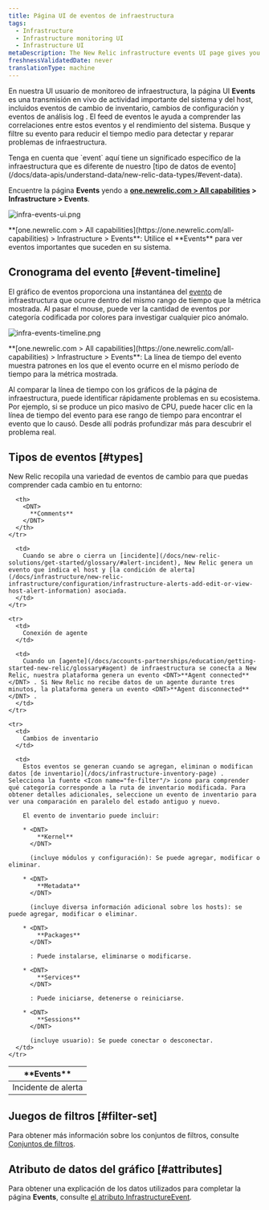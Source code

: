 ```yaml
---
title: Página UI de eventos de infraestructura
tags:
  - Infrastructure
  - Infrastructure monitoring UI
  - Infrastructure UI
metaDescription: The New Relic infrastructure events UI page gives you a unified timeline of important changes and events in your architecture.
freshnessValidatedDate: never
translationType: machine
---
```


En nuestra UI usuario de monitoreo de infraestructura, la página UI <DNT>**Events**</DNT> es una transmisión en vivo de actividad importante del sistema y del host, incluidos eventos de cambio de inventario, cambios de configuración y eventos de análisis log . El feed de eventos le ayuda a comprender las correlaciones entre estos eventos y el rendimiento del sistema. Busque y filtre su evento para reducir el tiempo medio para detectar y reparar problemas de infraestructura.

<Callout variant="tip">
  Tenga en cuenta que `event` aquí tiene un significado específico de la infraestructura que es diferente de nuestro [tipo de datos de evento](/docs/data-apis/understand-data/new-relic-data-types/#event-data).
</Callout>

Encuentre la página <DNT>**Events**</DNT> yendo a <DNT>**[one.newrelic.com > All capabilities](https://one.newrelic.com/all-capabilities) > Infrastructure > Events**</DNT>.

<img
  title="infra-events-ui.png"
  alt="infra-events-ui.png"
  src="/images/infrastructure_screenshot-crop_events.webp"
/>

<figcaption>
  <DNT>**[one.newrelic.com > All capabilities](https://one.newrelic.com/all-capabilities) > Infrastructure > Events**</DNT>: Utilice el <DNT>**Events**</DNT> para ver eventos importantes que suceden en su sistema.
</figcaption>

## Cronograma del evento [#event-timeline]

El gráfico de eventos proporciona una instantánea del [evento](/docs/infrastructure/new-relic-infrastructure/infrastructure-ui-pages/infrastructure-events-page) de infraestructura que ocurre dentro del mismo rango de tiempo que la métrica mostrada. Al pasar el mouse, puede ver la cantidad de eventos por categoría codificada por colores para investigar cualquier pico anómalo.

<img
  title="infra-events-timeline.png"
  alt="infra-events-timeline.png"
  src="/images/infrastructure_screenshot-crop_events-timeline.webp"
/>

<figcaption>
  <DNT>**[one.newrelic.com > All capabilities](https://one.newrelic.com/all-capabilities) > Infrastructure > Events**</DNT>: La línea de tiempo del evento muestra patrones en los que el evento ocurre en el mismo período de tiempo para la métrica mostrada.
</figcaption>

Al comparar la línea de tiempo con los gráficos de la página de infraestructura, puede identificar rápidamente problemas en su ecosistema. Por ejemplo, si se produce un pico masivo de CPU, puede hacer clic en la línea de tiempo del evento para ese rango de tiempo para encontrar el evento que lo causó. Desde allí podrás profundizar más para descubrir el problema real.

## Tipos de eventos [#types]

New Relic recopila una variedad de eventos de cambio para que puedas comprender cada cambio en tu entorno:

<table>
  <thead>
    <tr>
      <th style={{ width: "200px" }}>
        <DNT>
          **Events**
        </DNT>
      </th>

      <th>
        <DNT>
          **Comments**
        </DNT>
      </th>
    </tr>
  </thead>

  <tbody>
    <tr>
      <td>
        Incidente de alerta
      </td>

      <td>
        Cuando se abre o cierra un [incidente](/docs/new-relic-solutions/get-started/glossary/#alert-incident), New Relic genera un evento que indica el host y [la condición de alerta](/docs/infrastructure/new-relic-infrastructure/configuration/infrastructure-alerts-add-edit-or-view-host-alert-information) asociada.
      </td>
    </tr>

    <tr>
      <td>
        Conexión de agente
      </td>

      <td>
        Cuando un [agente](/docs/accounts-partnerships/education/getting-started-new-relic/glossary#agent) de infraestructura se conecta a New Relic, nuestra plataforma genera un evento <DNT>**Agent connected**</DNT> . Si New Relic no recibe datos de un agente durante tres minutos, la plataforma genera un evento <DNT>**Agent disconnected**</DNT> .
      </td>
    </tr>

    <tr>
      <td>
        Cambios de inventario
      </td>

      <td>
        Estos eventos se generan cuando se agregan, eliminan o modifican datos [de inventario](/docs/infrastructure-inventory-page) . Selecciona la fuente <Icon name="fe-filter"/> icono para comprender qué categoría corresponde a la ruta de inventario modificada. Para obtener detalles adicionales, seleccione un evento de inventario para ver una comparación en paralelo del estado antiguo y nuevo.

        El evento de inventario puede incluir:

        * <DNT>
            **Kernel**
          </DNT>

          (incluye módulos y configuración): Se puede agregar, modificar o eliminar.

        * <DNT>
            **Metadata**
          </DNT>

          (incluye diversa información adicional sobre los hosts): se puede agregar, modificar o eliminar.

        * <DNT>
            **Packages**
          </DNT>

          : Puede instalarse, eliminarse o modificarse.

        * <DNT>
            **Services**
          </DNT>

          : Puede iniciarse, detenerse o reiniciarse.

        * <DNT>
            **Sessions**
          </DNT>

          (incluye usuario): Se puede conectar o desconectar.
      </td>
    </tr>
  </tbody>
</table>

## Juegos de filtros [#filter-set]

Para obtener más información sobre los conjuntos de filtros, consulte [Conjuntos de filtros](/docs/infrastructure/infrastructure-ui-pages/infrastructure-inventory-page-search-your-entire-infrastructure#filter-sets).

## Atributo de datos del gráfico [#attributes]

Para obtener una explicación de los datos utilizados para completar la página <DNT>**Events**</DNT>, consulte [el atributo InfrastructureEvent](/attribute-dictionary/?event=InfrastructureEvent).

